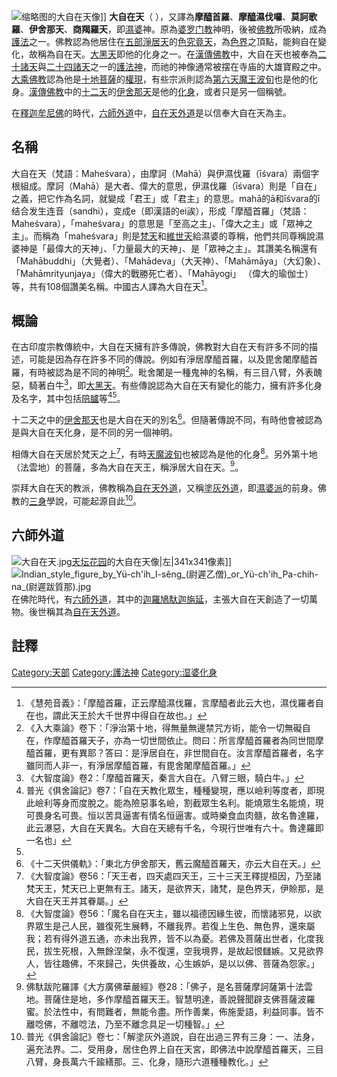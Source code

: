 {{Otheruses|濕婆|subject= 佛教信仰中的神明|other=印度教信仰 }}
[[File:60523bb7ly1goo37whi2rj20u0140125.jpg|缩略图]]的大自在天像]]
'''大自在天'''（{{lang-sa|महेश्वर}} {{IAST|Maheśvara}}），又譯為'''摩醯首羅'''、'''摩醯濕伐囉'''、'''莫訶歌羅'''、'''伊舍那天'''、'''商羯羅天'''，即[[濕婆|濕婆]]神。原為[[婆罗门教|婆罗门教]]神明，後被[[佛教|佛教]]所吸納，成為[[護法神|護法]]之一。佛教認為他居住在[[五部淨|五部淨居天]]的[[色究竟天|色究竟天]]，為[[色界|色界]]之頂點，能夠自在變化，故稱為自在天。[[大黑天|大黑天]]即他的化身之一。在[[汉传佛教|漢傳佛教]]中，大自在天也被奉為[[二十诸天|二十諸天]]與[[二十四诸天|二十四諸天]]之一的[[護法神|護法神]]，而祂的神像通常被摆在寺庙的大雄寶殿之中。[[大乘佛教|大乘佛教]]認為他是[[十地菩薩|十地菩薩]]的[[權現|權現]]，有些宗派則認為[[第六天魔王|第六天魔王]][[波旬|波旬]]也是他的化身。[[汉传佛教|漢傳佛教]]中的[[十二天|十二天]]的[[伊舍那天|伊舍那天]]是他的[[化身|化身]]，或者只是另一個稱號。

在[[釋迦牟尼佛|釋迦牟尼佛]]的時代，[[六師外道|六師外道]]中，[[自在天外道|自在天外道]]是以信奉大自在天為主。

==名稱==
大自在天（梵語：Maheśvara），由摩訶（Mahā）與伊濕伐羅（īśvara）兩個字根組成。摩訶（Mahā）是大者、偉大的意思，伊濕伐羅（īśvara）則是「自在」之義，把它作為名詞，就變成「君王」或「君主」的意思。mahā的ā和īśvara的ī结合发生连音（sandhi），变成e（即漢語的ei誒），形成「摩醯首羅」（梵語：Maheśvara），「maheśvara」的意思是「至高之主」、「偉大之主」或「眾神之主」。而稱為「maheśvara」則是[[梵天|梵天]]和[[維世天|維世天]]給濕婆的尊稱，他們共同尊稱說濕婆神是「最偉大的天神」、「力量最大的天神」、是「眾神之主」。其讚美名稱還有「Mahābuddhi」（大覺者）、「Mahādeva」（大天神）、「Mahāmāya」（大幻象）、「Mahāmrityunjaya」（偉大的戰勝死亡者）、「Mahāyogi」 （偉大的瑜伽士）等，共有108個讚美名稱。中國古人譯為大自在天<ref>《慧苑音義》：「摩醯首羅，正云摩醯濕伐羅，言摩醯者此云大也，濕伐羅者自在也，謂此天王於大千世界中得自在故也。」</ref>。


==概論==
{{佛教}}
在古印度宗教傳統中，大自在天擁有許多傳說，佛教對大自在天有許多不同的描述，可能是因為存在許多不同的傳說。例如有淨居摩醯首羅，以及毘舍闍摩醯首羅，有時被認為是不同的神明<ref>《入大乘論》卷下：「淨治第十地，得無量無邊禁咒方術，能令一切無礙自在，作摩醯首羅天子，亦為一切世間依止。問曰：所言摩醯首羅者為同世間摩醯首羅，更有異耶？答曰：是淨居自在，非世間自在。汝言摩醯首羅者，名字雖同而人非一，有淨居摩醯首羅，有毘舍闍摩醯首羅。」</ref>。毗舍闍是一種鬼神的名稱，有三目八臂，外表醜惡，騎著白牛<ref>《大智度論》卷2：「摩醯首羅天，秦言大自在。八臂三眼，騎白牛。」</ref>，即[[大黑天|大黑天]]。有些傳說認為大自在天有變化的能力，擁有許多化身及名字，其中包括[[陪臚|陪臚]]等<ref>普光《俱舍論記》卷7：「自在天教化眾生，種種變現，應以嶮利等度者，即現此嶮利等身而度脫之。能為險惡事名嶮，割截眾生名利。能燒眾生名能燒，現可畏身名可畏。恒以苦具逼害有情名恒逼害。或時樂食血肉髓，故名魯達羅，此云瀑惡，大自在天異名。大自在天總有千名，今現行世唯有六十。魯達羅即一名也」</ref><ref name="三身" />。

十二天之中的[[伊舍那天|伊舍那天]]也是大自在天的別名<ref>《十二天供儀軌》：「東北方伊舍那天，舊云魔醯首羅天，亦云大自在天。」</ref>。但隨著傳說不同，有時他會被認為是與大自在天化身，是不同的另一個神明。

相傳大自在天居於梵天之上<ref>《大智度論》卷56：「天王者，四天處四天王，三十三天王釋提桓因，乃至諸梵天王，梵天已上更無有王。諸天，是欲界天，諸梵，是色界天，伊賒那，是大自在天王并其眷屬。」</ref>，有時[[天魔|天魔]][[波旬|波旬]]也被認為是他的化身<ref>《大智度論》卷56：「魔名自在天主，雖以福德因緣生彼，而懷諸邪見，以欲界眾生是己人民，雖復死生展轉，不離我界。若復上生色、無色界，還來屬我；若有得外道五通，亦未出我界，皆不以為憂。若佛及菩薩出世者，化度我民，拔生死根，入無餘涅槃，永不復還，空我境界，是故起恨讎嫉。又見欲界人，皆往趣佛，不來歸己，失供養故，心生嫉妒，是以以佛、菩薩為怨家。」</ref>。另外第十地（法雲地）的菩薩，多為大自在天王，稱淨居大自在天。<ref>佛馱跋陀羅譯《大方廣佛華嚴經》卷28：「佛子，是名菩薩摩訶薩第十法雲地。菩薩住是地，多作摩醯首羅天王。智慧明達，善說聲聞辟支佛菩薩波羅蜜。於法性中，有問難者，無能令盡。所作善業，佈施愛語，利益同事。皆不離唸佛，不離唸法，乃至不離念具足一切種智。」</ref>。

崇拜大自在天的教派，佛教稱為[[自在天外道|自在天外道]]，又稱[[塗灰外道|塗灰外道]]，即[[濕婆派|濕婆派]]的前身。佛教的[[三身|三身]]學說，可能起源自此<ref name="三身">普光《俱舍論記》卷七：「解塗灰外道說，自在出過三界有三身：一、法身，遍充法界。二、受用身，居住色界上自在天宮，即佛法中說摩醯首羅天，三目八臂，身長萬六千踰繕那。三、化身，隨形六道種種教化。」</ref>。

==六師外道==
[[File:大自在天.jpg|thumb]][[天坛花园|天坛花园]]的大自在天像|左|341x341像素]]
[[File:Indian_style_figure_by_Yü-ch'ih_I-sêng_(尉遲乙僧)_or_Yü-ch'ih_Pa-chih-na_(尉遲跋質那).jpg|thumb]]
在佛陀時代，有[[六師外道|六師外道]]，其中的[[迦羅鳩馱迦旃延|迦羅鳩馱迦旃延]]，主張大自在天創造了一切萬物。後世稱其為[[自在天外道|自在天外道]]。

==註釋==
<div class="references-small">
<references />
</div>

{{DEFAULTSORT:Mahesvara}}

[[Category:天部|Category:天部]]
[[Category:護法神|Category:護法神]]
[[Category:湿婆化身|Category:湿婆化身]]